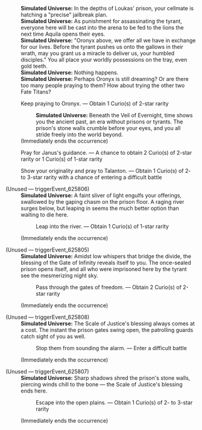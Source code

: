 {{Dialogue Start}}
:'''Simulated Universe:''' In the depths of Loukas' prison, your cellmate is hatching a "precise" jailbreak plan.
:'''Simulated Universe:''' As punishment for assassinating the tyrant, everyone here will be cast into the arena to be fed to the lions the next time Aquila opens their eyes.
:'''Simulated Universe:''' "Oronyx above, we offer all we have in exchange for our lives. Before the tyrant pushes us onto the gallows in their wrath, may you grant us a miracle to deliver us, your humbled disciples." You all place your worldly possessions on the tray, even gold teeth.
:'''Simulated Universe:''' Nothing happens.
:'''Simulated Universe:''' Perhaps Oronyx is still dreaming? Or are there too many people praying to them? How about trying the other two Fate Titans?
:{{DIcon|Star}} Keep praying to Oronyx. &mdash; Obtain 1 Curio(s) of 2-star rarity
::'''Simulated Universe:''' Beneath the Veil of Evernight, time shows you the ancient past, an era without prisons or tyrants. The prison's stone walls crumble before your eyes, and you all stride freely into the world beyond.
:;(Immediately ends the occurrence)
:{{DIcon|Star}} Pray for Janus's guidance. &mdash; A chance to obtain 2 Curio(s) of 2-star rarity or 1 Curio(s) of 1-star rarity
:{{DIcon|Star}} Show your originality and pray to Talanton. &mdash; Obtain 1 Curio(s) of 2- to 3-star rarity with a chance of entering a difficult battle

;(Unused &mdash; triggerEvent_625806)
:'''Simulated Universe:''' A faint sliver of light engulfs your offerings, swallowed by the gaping chasm on the prison floor. A raging river surges below, but leaping in seems the much better option than waiting to die here.
::{{DIcon|Star}} Leap into the river. &mdash; Obtain 1 Curio(s) of 1-star rarity
:;(Immediately ends the occurrence)

;(Unused &mdash; triggerEvent_625805)
:'''Simulated Universe:''' Amidst low whispers that bridge the divide, the blessing of the Gate of Infinity reveals itself to you. The once-sealed prison opens itself, and all who were imprisoned here by the tyrant see the mesmerizing night sky.
::{{DIcon|Star}} Pass through the gates of freedom. &mdash; Obtain 2 Curio(s) of 2-star rarity
:;(Immediately ends the occurrence)

;(Unused &mdash; triggerEvent_625808)
:'''Simulated Universe:''' The Scale of Justice's blessing always comes at a cost. The instant the prison gates swing open, the patrolling guards catch sight of you as well.
::{{DIcon|Star}} Stop them from sounding the alarm. &mdash; Enter a difficult battle
:;(Immediately ends the occurrence)

;(Unused &mdash; triggerEvent_625807)
:'''Simulated Universe:''' Sharp shadows shred the prison's stone walls, piercing winds chill to the bone &mdash; the Scale of Justice's blessing ends here.
::{{DIcon|Star}} Escape into the open plains. &mdash; Obtain 1 Curio(s) of 2- to 3-star rarity
:;(Immediately ends the occurrence)
{{Dialogue End}}